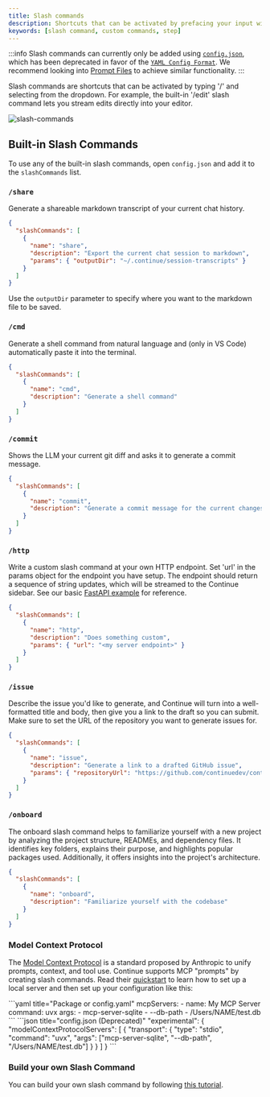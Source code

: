 ```yaml
---
title: Slash commands
description: Shortcuts that can be activated by prefacing your input with '/'
keywords: [slash command, custom commands, step]
---
```



:::info
Slash commands can currently only be added using [`config.json`](../json-reference.md), which has been deprecated in favor of the [`YAML Config Format`](../reference.md). We recommend looking into [Prompt Files](../customize/deep-dives//prompt-files.md) to achieve similar functionality.
:::

Slash commands are shortcuts that can be activated by typing '/' and selecting from the dropdown. For example, the built-in '/edit' slash command lets you stream edits directly into your editor.

![slash-commands](/img/slash-commands.png)

## Built-in Slash Commands

To use any of the built-in slash commands, open `config.json` and add it to the `slashCommands` list.

### `/share`

Generate a shareable markdown transcript of your current chat history.

```json title="config.json (Deprecated)"
{
  "slashCommands": [
    {
      "name": "share",
      "description": "Export the current chat session to markdown",
      "params": { "outputDir": "~/.continue/session-transcripts" }
    }
  ]
}
```

Use the `outputDir` parameter to specify where you want to the markdown file to be saved.

### `/cmd`

Generate a shell command from natural language and (only in VS Code) automatically paste it into the terminal.

```json title="config.json (Deprecated)"
{
  "slashCommands": [
    {
      "name": "cmd",
      "description": "Generate a shell command"
    }
  ]
}
```

### `/commit`

Shows the LLM your current git diff and asks it to generate a commit message.

```json title="config.json (Deprecated)"
{
  "slashCommands": [
    {
      "name": "commit",
      "description": "Generate a commit message for the current changes"
    }
  ]
}
```

### `/http`

Write a custom slash command at your own HTTP endpoint. Set 'url' in the params object for the endpoint you have setup. The endpoint should return a sequence of string updates, which will be streamed to the Continue sidebar. See our basic [FastAPI example](https://github.com/continuedev/continue/blob/74002369a5e435735b83278fb965e004ae38a97d/core/context/providers/context_provider_server.py#L34-L45) for reference.

```json title="config.json (Deprecated)"
{
  "slashCommands": [
    {
      "name": "http",
      "description": "Does something custom",
      "params": { "url": "<my server endpoint>" }
    }
  ]
}
```

### `/issue`

Describe the issue you'd like to generate, and Continue will turn into a well-formatted title and body, then give you a link to the draft so you can submit. Make sure to set the URL of the repository you want to generate issues for.

```json title="config.json (Deprecated)"
{
  "slashCommands": [
    {
      "name": "issue",
      "description": "Generate a link to a drafted GitHub issue",
      "params": { "repositoryUrl": "https://github.com/continuedev/continue" }
    }
  ]
}
```

### `/onboard`

The onboard slash command helps to familiarize yourself with a new project by analyzing the project structure, READMEs, and dependency files. It identifies key folders, explains their purpose, and highlights popular packages used. Additionally, it offers insights into the project's architecture.

```json title="config.json (Deprecated)"
{
  "slashCommands": [
    {
      "name": "onboard",
      "description": "Familiarize yourself with the codebase"
    }
  ]
}
```

### Model Context Protocol

The [Model Context Protocol](https://modelcontextprotocol.io/introduction) is a standard proposed by Anthropic to unify prompts, context, and tool use. Continue supports MCP "prompts" by creating slash commands. Read their [quickstart](https://modelcontextprotocol.io/quickstart) to learn how to set up a local server and then set up your configuration like this:

<Tabs groupId="config-example">
  <TabItem value="yaml" label="YAML">
  ```yaml title="Package or config.yaml"
  mcpServers:
  - name: My MCP Server
    command: uvx
    args:
      - mcp-server-sqlite
      - --db-path
      - /Users/NAME/test.db
  ```
  </TabItem>
  <TabItem value="json" label="JSON">
  ```json title="config.json (Deprecated)"
    "experimental": {
      "modelContextProtocolServers": [
        {
          "transport": {
            "type": "stdio",
            "command": "uvx",
            "args": ["mcp-server-sqlite", "--db-path", "/Users/NAME/test.db"]
          }  
        }
      ]
    }
  ```
  </TabItem>
</Tabs>

### Build your own Slash Command

You can build your own slash command by following [this tutorial](/customize/tutorials/build-your-own-slash-command).
